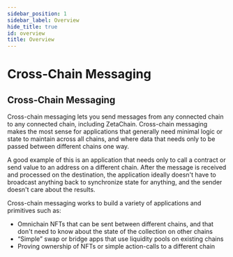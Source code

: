 ```yaml
---
sidebar_position: 1
sidebar_label: Overview
hide_title: true
id: overview
title: Overview
---
```


# Cross-Chain Messaging

## Cross-Chain Messaging

Cross-chain messaging lets you send messages from any connected chain to any
connected chain, including ZetaChain. Cross-chain messaging makes the most sense
for applications that generally need minimal logic or state to maintain across
all chains, and where data that needs only to be passed between different chains
one way.

A good example of this is an application that needs only to call a contract or
send value to an address on a different chain. After the message is received and
processed on the destination, the application ideally doesn't have to broadcast
anything back to synchronize state for anything, and the sender doesn't care
about the results.

Cross-chain messaging works to build a variety of applications and primitives
such as:

- Omnichain NFTs that can be sent between different chains, and that don't need
  to know about the state of the collection on other chains
- “Simple” swap or bridge apps that use liquidity pools on existing chains
- Proving ownership of NFTs or simple action-calls to a different chain
